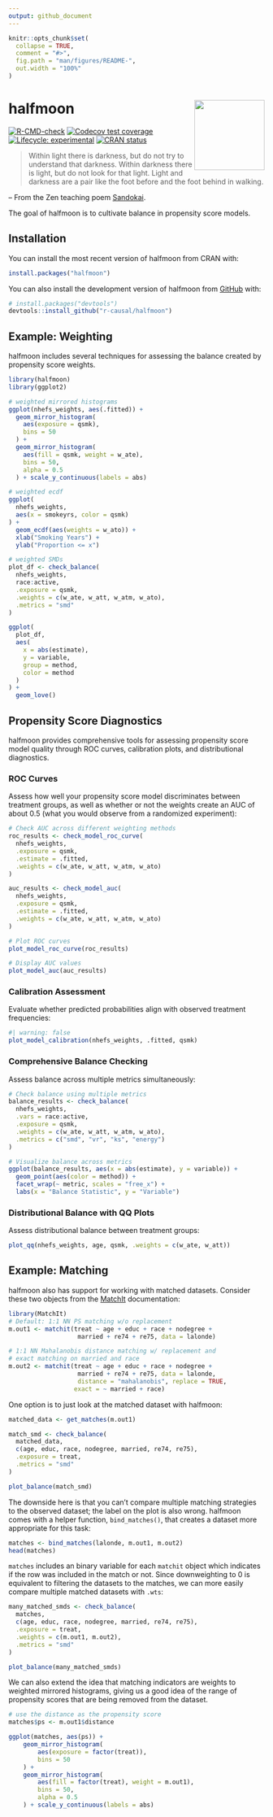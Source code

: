 ```yaml
---
output: github_document
---
```


<!-- README.md is generated from README.Rmd. Please edit that file -->

```r
knitr::opts_chunk$set(
  collapse = TRUE,
  comment = "#>",
  fig.path = "man/figures/README-",
  out.width = "100%"
)
```

# halfmoon <img src="man/figures/logo.png" align="right" height="138" />

<!-- badges: start -->
[![R-CMD-check](https://github.com/r-causal/halfmoon/actions/workflows/R-CMD-check.yaml/badge.svg)](https://github.com/r-causal/halfmoon/actions/workflows/R-CMD-check.yaml)
[![Codecov test coverage](https://codecov.io/gh/r-causal/halfmoon/branch/main/graph/badge.svg)](https://app.codecov.io/gh/r-causal/halfmoon?branch=main)
[![Lifecycle: experimental](https://img.shields.io/badge/lifecycle-experimental-orange.svg)](https://lifecycle.r-lib.org/articles/stages.html#experimental)
[![CRAN status](https://www.r-pkg.org/badges/version/halfmoon)](https://CRAN.R-project.org/package=halfmoon)
<!-- badges: end -->

> Within light there is darkness,
but do not try to understand that darkness.
Within darkness there is light,
but do not look for that light.
Light and darkness are a pair
like the foot before and the foot behind in walking.

-- From the Zen teaching poem [Sandokai](https://en.wikipedia.org/wiki/Sandokai).

The goal of halfmoon is to cultivate balance in propensity score models.

## Installation

You can install the most recent version of halfmoon from CRAN with:

``` r
install.packages("halfmoon")
```

You can also install the development version of halfmoon from [GitHub](https://github.com/) with:

``` r
# install.packages("devtools")
devtools::install_github("r-causal/halfmoon")
```

## Example: Weighting

halfmoon includes several techniques for assessing the balance created by propensity score weights.

```r
library(halfmoon)
library(ggplot2)

# weighted mirrored histograms
ggplot(nhefs_weights, aes(.fitted)) +
  geom_mirror_histogram(
    aes(exposure = qsmk),
    bins = 50
  ) +
  geom_mirror_histogram(
    aes(fill = qsmk, weight = w_ate),
    bins = 50,
    alpha = 0.5
  ) + scale_y_continuous(labels = abs)

# weighted ecdf
ggplot(
  nhefs_weights,
  aes(x = smokeyrs, color = qsmk)
) +
  geom_ecdf(aes(weights = w_ato)) +
  xlab("Smoking Years") +
  ylab("Proportion <= x")

# weighted SMDs
plot_df <- check_balance(
  nhefs_weights,
  race:active,
  .exposure = qsmk,
  .weights = c(w_ate, w_att, w_atm, w_ato),
  .metrics = "smd"
)

ggplot(
  plot_df,
  aes(
    x = abs(estimate),
    y = variable,
    group = method,
    color = method
  )
) +
  geom_love()
```

## Propensity Score Diagnostics

halfmoon provides comprehensive tools for assessing propensity score model quality through ROC curves, calibration plots, and distributional diagnostics.

### ROC Curves

Assess how well your propensity score model discriminates between treatment groups, as well as whether or not the weights create an AUC of about 0.5 (what you would observe from a randomized experiment):

```r
# Check AUC across different weighting methods
roc_results <- check_model_roc_curve(
  nhefs_weights,
  .exposure = qsmk,
  .estimate = .fitted,
  .weights = c(w_ate, w_att, w_atm, w_ato)
)

auc_results <- check_model_auc(
  nhefs_weights,
  .exposure = qsmk,
  .estimate = .fitted,
  .weights = c(w_ate, w_att, w_atm, w_ato)
)

# Plot ROC curves
plot_model_roc_curve(roc_results)

# Display AUC values
plot_model_auc(auc_results)
```

### Calibration Assessment

Evaluate whether predicted probabilities align with observed treatment frequencies:

```r
#| warning: false
plot_model_calibration(nhefs_weights, .fitted, qsmk)
```

### Comprehensive Balance Checking

Assess balance across multiple metrics simultaneously:

```r
# Check balance using multiple metrics
balance_results <- check_balance(
  nhefs_weights,
  .vars = race:active,
  .exposure = qsmk,
  .weights = c(w_ate, w_att, w_atm, w_ato),
  .metrics = c("smd", "vr", "ks", "energy")
)

# Visualize balance across metrics
ggplot(balance_results, aes(x = abs(estimate), y = variable)) +
  geom_point(aes(color = method)) +
  facet_wrap(~ metric, scales = "free_x") +
  labs(x = "Balance Statistic", y = "Variable")
```

### Distributional Balance with QQ Plots

Assess distributional balance between treatment groups:

```r
plot_qq(nhefs_weights, age, qsmk, .weights = c(w_ate, w_att))
```

## Example: Matching

halfmoon also has support for working with matched datasets. Consider these two objects from the [MatchIt](https://github.com/kosukeimai/MatchIt) documentation:

```r
library(MatchIt)
# Default: 1:1 NN PS matching w/o replacement
m.out1 <- matchit(treat ~ age + educ + race + nodegree +
                   married + re74 + re75, data = lalonde)

# 1:1 NN Mahalanobis distance matching w/ replacement and
# exact matching on married and race
m.out2 <- matchit(treat ~ age + educ + race + nodegree +
                   married + re74 + re75, data = lalonde,
                   distance = "mahalanobis", replace = TRUE,
                  exact = ~ married + race)
```

One option is to just look at the matched dataset with halfmoon:

```r
matched_data <- get_matches(m.out1)

match_smd <- check_balance(
  matched_data,
  c(age, educ, race, nodegree, married, re74, re75),
  .exposure = treat,
  .metrics = "smd"
)

plot_balance(match_smd)
```

The downside here is that you can't compare multiple matching strategies to the observed dataset; the label on the plot is also wrong. halfmoon comes with a helper function, `bind_matches()`, that creates a dataset more appropriate for this task:

```r
matches <- bind_matches(lalonde, m.out1, m.out2)
head(matches)
```

`matches` includes an binary variable for each `matchit` object which indicates if the row was included in the match or not. Since downweighting to 0 is equivalent to filtering the datasets to the matches, we can more easily compare multiple matched datasets with `.wts`:

```r
many_matched_smds <- check_balance(
  matches,
  c(age, educ, race, nodegree, married, re74, re75),
  .exposure = treat,
  .weights = c(m.out1, m.out2),
  .metrics = "smd"
)

plot_balance(many_matched_smds)
```

We can also extend the idea that matching indicators are weights to weighted mirrored histograms, giving us a good idea of the range of propensity scores that are being removed from the dataset.

```r
# use the distance as the propensity score
matches$ps <- m.out1$distance

ggplot(matches, aes(ps)) +
    geom_mirror_histogram(
        aes(exposure = factor(treat)),
        bins = 50
    ) +
    geom_mirror_histogram(
        aes(fill = factor(treat), weight = m.out1),
        bins = 50,
        alpha = 0.5
    ) + scale_y_continuous(labels = abs)
```
